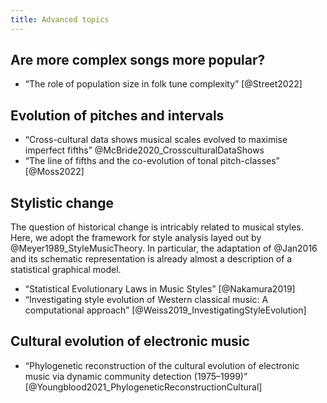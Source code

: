 ```yaml
---
title: Advanced topics
---
```


<!-- Advanced topics - separate into chapters later -->

## Are more complex songs more popular?

- "The role of population size in folk tune complexity" [@Street2022]

## Evolution of pitches and intervals

- "Cross-cultural data shows musical scales evolved to maximise imperfect fifths" @McBride2020_CrossculturalDataShows
- "The line of fifths and the co-evolution of tonal pitch-classes" [@Moss2022]

## Stylistic change

The question of historical change is intricably related to musical styles.
Here, we adopt the framework for style analysis layed out by @Meyer1989_StyleMusicTheory.
In particular, the adaptation of @Jan2016 and its schematic representation is already almost 
a description of a statistical graphical model.

- "Statistical Evolutionary Laws in Music Styles" [@Nakamura2019]
- "Investigating style evolution of Western classical music: A computational approach" [@Weiss2019_InvestigatingStyleEvolution]

## Cultural evolution of electronic music 

- "Phylogenetic reconstruction of the cultural evolution of electronic music via dynamic community detection (1975–1999)" [@Youngblood2021_PhylogeneticReconstructionCultural]